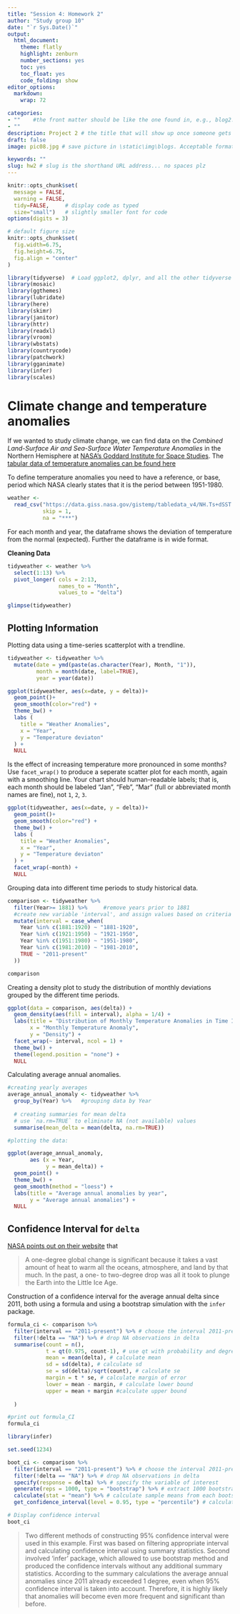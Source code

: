 ```yaml
---
title: "Session 4: Homework 2"
author: "Study group 10"
date: "`r Sys.Date()`"
output:
  html_document:
    theme: flatly
    highlight: zenburn
    number_sections: yes
    toc: yes
    toc_float: yes
    code_folding: show
editor_options: 
  markdown: 
    wrap: 72

categories:  
- ""    #the front matter should be like the one found in, e.g., blog2.md. It cannot be like the normal Rmd we used
- ""
description: Project 2 # the title that will show up once someone gets to this page
draft: false
image: pic08.jpg # save picture in \static\img\blogs. Acceptable formats= jpg, jpeg, or png . Your iPhone pics wont work

keywords: ""
slug: hw2 # slug is the shorthand URL address... no spaces plz
---
```


```r
knitr::opts_chunk$set(
  message = FALSE, 
  warning = FALSE, 
  tidy=FALSE,     # display code as typed
  size="small")   # slightly smaller font for code
options(digits = 3)

# default figure size
knitr::opts_chunk$set(
  fig.width=6.75, 
  fig.height=6.75,
  fig.align = "center"
)
```

```r
library(tidyverse)  # Load ggplot2, dplyr, and all the other tidyverse packages
library(mosaic)
library(ggthemes)
library(lubridate)
library(here)
library(skimr)
library(janitor)
library(httr)
library(readxl)
library(vroom)
library(wbstats)
library(countrycode)
library(patchwork)
library(gganimate)
library(infer)
library(scales)
```

# Climate change and temperature anomalies

If we wanted to study climate change, we can find data on the *Combined
Land-Surface Air and Sea-Surface Water Temperature Anomalies* in the
Northern Hemisphere at [NASA's Goddard Institute for Space
Studies](https://data.giss.nasa.gov/gistemp). The [tabular data of
temperature anomalies can be found
here](https://data.giss.nasa.gov/gistemp/tabledata_v4/NH.Ts+dSST.txt)

To define temperature anomalies you need to have a reference, or base,
period which NASA clearly states that it is the period between
1951-1980.

```r

weather <- 
  read_csv("https://data.giss.nasa.gov/gistemp/tabledata_v4/NH.Ts+dSST.csv", 
           skip = 1, 
           na = "***")

```

For each month and year, the dataframe shows the deviation of
temperature from the normal (expected). Further the dataframe is in wide
format.

**Cleaning Data**

```r

tidyweather <- weather %>% 
  select(1:13) %>% 
  pivot_longer( cols = 2:13,
                names_to = "Month",
                values_to = "delta")

glimpse(tidyweather)

```

## Plotting Information

Plotting data using a time-series scatterplot with a trendline.

```r

tidyweather <- tidyweather %>%
  mutate(date = ymd(paste(as.character(Year), Month, "1")),
         month = month(date, label=TRUE),
         year = year(date))

ggplot(tidyweather, aes(x=date, y = delta))+
  geom_point()+
  geom_smooth(color="red") +
  theme_bw() +
  labs (
    title = "Weather Anomalies",
    x = "Year",
    y = "Temperature deviaton"
  ) +
  NULL

```

Is the effect of increasing temperature more pronounced in some months?
Use `facet_wrap()` to produce a seperate scatter plot for each month,
again with a smoothing line. Your chart should human-readable labels;
that is, each month should be labeled "Jan", "Feb", "Mar" (full or
abbreviated month names are fine), not `1`, `2`, `3`.

```r

ggplot(tidyweather, aes(x=date, y = delta))+
  geom_point()+
  geom_smooth(color="red") +
  theme_bw() +
  labs (
    title = "Weather Anomalies",
    x = "Year",
    y = "Temperature deviaton"
  ) +
  facet_wrap(~month) +
  NULL

```

Grouping data into different time periods to study historical data.

```r

comparison <- tidyweather %>% 
  filter(Year>= 1881) %>%     #remove years prior to 1881
  #create new variable 'interval', and assign values based on criteria below:
  mutate(interval = case_when(
    Year %in% c(1881:1920) ~ "1881-1920",
    Year %in% c(1921:1950) ~ "1921-1950",
    Year %in% c(1951:1980) ~ "1951-1980",
    Year %in% c(1981:2010) ~ "1981-2010",
    TRUE ~ "2011-present"
  ))

comparison

```

Creating a density plot to study the distribution of monthly deviations
grouped by the different time periods.

```r

ggplot(data = comparison, aes(delta)) +
  geom_density(aes(fill = interval), alpha = 1/4) +
  labs(title = "Distribution of Monthly Temperature Anomalies in Time Intervals",
       x = "Monthly Temperature Anomaly", 
       y = "Density") +
  facet_wrap(~ interval, ncol = 1) +
  theme_bw() +
  theme(legend.position = "none") +
  NULL

```

Calculating average annual anomalies.

```r

#creating yearly averages
average_annual_anomaly <- tidyweather %>% 
  group_by(Year) %>%   #grouping data by Year
  
  # creating summaries for mean delta 
  # use `na.rm=TRUE` to eliminate NA (not available) values 
  summarise(mean_delta = mean(delta, na.rm=TRUE))

#plotting the data:

ggplot(average_annual_anomaly, 
       aes (x = Year,
            y = mean_delta)) +
  geom_point() +
  theme_bw() +
  geom_smooth(method = "loess") +
  labs(title = "Average annual anomalies by year",
       y = "Average annual anomalies") +
  NULL

```

## Confidence Interval for `delta`

[NASA points out on their
website](https://earthobservatory.nasa.gov/world-of-change/decadaltemp.php)
that

> A one-degree global change is significant because it takes a vast
> amount of heat to warm all the oceans, atmosphere, and land by that
> much. In the past, a one- to two-degree drop was all it took to plunge
> the Earth into the Little Ice Age.

Construction of a confidence interval for the average annual delta since
2011, both using a formula and using a bootstrap simulation with the
`infer` package.

```r

formula_ci <- comparison %>% 
  filter(interval == "2011-present") %>% # choose the interval 2011-present
  filter(!delta == "NA") %>% # drop NA observations in delta
  summarise(count = n(),
            t = qt(0.975, count-1), # use qt with probability and degrees of freedom
            mean = mean(delta), # calculate mean
            sd = sd(delta), # calculate sd
            se = sd(delta)/sqrt(count), # calculate se
            margin = t * se, # calculate margin of error
            lower = mean - margin, # calculate lower bound
            upper = mean + margin #calculate upper bound
            
  )

#print out formula_CI
formula_ci
```

```r
library(infer)

set.seed(1234)

boot_ci <- comparison %>% 
  filter(interval == "2011-present") %>% # choose the interval 2011-present
  filter(!delta == "NA") %>% # drop NA observations in delta
  specify(response = delta) %>% # specify the variable of interest
  generate(reps = 1000, type = "bootstrap") %>% # extract 1000 bootstrap samples
  calculate(stat = "mean") %>% # calculate sample means from each bootstrap sample
  get_confidence_interval(level = 0.95, type = "percentile") # calculate confidence interval of this analysis

# Display confidence interval
boot_ci
```

> Two different methods of constructing 95% confidence interval were
> used in this example. First was based on filtering appropriate
> interval and calculating confidence interval using summary statistics.
> Second involved 'infer' package, which allowed to use bootstrap method
> and produced the confidence intervals without any additional summary
> statistics. According to the summary calculations the average annual
> anomalies since 2011 already exceeded 1 degree, even when 95%
> confidence interval is taken into account. Therefore, it is highly
> likely that anomalies will become even more frequent and significant
> than before.


